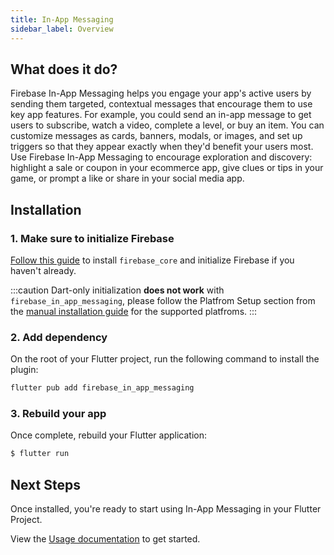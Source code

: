 ```yaml
---
title: In-App Messaging
sidebar_label: Overview
---
```


## What does it do?

Firebase In-App Messaging helps you engage your app's active users by sending them targeted,
contextual messages that encourage them to use key app features. For example, you could send
an in-app message to get users to subscribe, watch a video, complete a level, or buy an item.
You can customize messages as cards, banners, modals, or images, and set up triggers so that
they appear exactly when they'd benefit your users most.
Use Firebase In-App Messaging to encourage exploration and discovery: highlight a sale or
coupon in your ecommerce app, give clues or tips in your game, or prompt a like or share in
your social media app.

<YouTube id="5MRKpvKV2pg" />

## Installation

### 1. Make sure to initialize Firebase

[Follow this guide](../overview.mdx) to install `firebase_core` and initialize Firebase if you haven't already.

:::caution
Dart-only initialization **does not work** with `firebase_in_app_messaging`,
please follow the Platfrom Setup section from the [manual installation guide](../manual-installation.mdx)
for the supported platfroms.
:::

### 2. Add dependency

On the root of your Flutter project, run the following command to install the plugin:

```bash {5}
flutter pub add firebase_in_app_messaging
```

### 3. Rebuild your app

Once complete, rebuild your Flutter application:

```bash
$ flutter run
```

## Next Steps

Once installed, you're ready to start using In-App Messaging in your Flutter Project.

View the [Usage documentation](usage.mdx) to get started.
